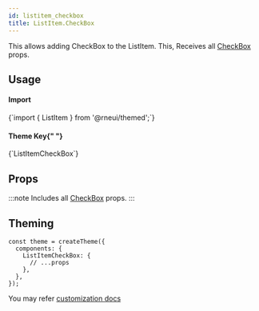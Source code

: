 ```yaml
---
id: listitem_checkbox
title: ListItem.CheckBox
---
```



<IconsStyle />

This allows adding CheckBox to the ListItem.
This, Receives all [CheckBox](checkbox#props) props.

## Usage

<div class="row inline-flex-center">
  <div class="col col--3">
    <h4>Import</h4>
  </div>
  <div class="col col--9">
    <CodeBlock>{`import { ListItem } from '@rneui/themed';`}</CodeBlock>
  </div>
  <div class="col col--3">
    <h4>
      Theme Key{" "}
      <a href="#theming">
        <BiInfoCircle />
      </a>
    </h4>
  </div>
  <div class="col col--9">
    <CodeBlock>{`ListItemCheckBox`}</CodeBlock>
  </div>
</div>

## Props

:::note
Includes all [CheckBox](checkbox#props) props.
:::

## Theming

```tsx
const theme = createTheme({
  components: {
    ListItemCheckBox: {
      // ...props
    },
  },
});
```

You may refer [customization docs](../customizing#theme)
